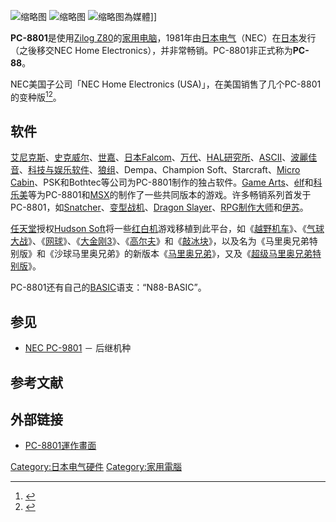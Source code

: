 {{noteTA
| G1 = Games
| G2 = Mario
}}
{{Infobox information appliance
| logo         = PC8800 logo.svg
| image        = File:NEC PC-8801 with keyboard.jpg
| caption      = 
| Type         = 個人電腦
| Released     = {{Start date|1981|12}} (PC-8801)
| Discontinued = 
| predecessor  = PC-8000
| successor    = PC-9800
}}

[[File:88SRkanji.png|缩略图]]
[[File:88SRBASIC400.png|缩略图]]
[[File:Thunder_force_1.jpg|缩略图]]為媒體]]

'''PC-8801'''是使用[[Zilog_Z80|Zilog Z80]]的[[家用电脑|家用电脑]]，1981年由[[日本电气|日本电气]]（NEC）在[[日本|日本]]发行（之後移交NEC Home Electronics），并非常畅销。PC-8801非正式称为'''PC-88'''。

NEC美国子公司「NEC Home Electronics (USA)」，在美国销售了几个PC-8801的变种版<ref name="Info World, May 1984">{{cite journal|title=New Products| journal=Info World|date=May 1984|pages=p.52|url=http://books.google.com/books?id=uS4EAAAAMBAJ&pg=PA52&dq=pc-8801 | accessdate=June 20, 2013}}</ref><ref name="Creative Computing, Nov 1983">{{cite journal | title=NEC PC-8800 personal computer system. (evaluation) | first1=David H. | last1=Ahl | magazine=Creative Computing | date=November 1983 | volume=9 | issue=11 | page=28 | url=http://www.atarimagazines.com/creative/v9n11/28_NEC_PC8800_personal_comp.php | accessdate=June 20, 2013 | journal= | archive-date=2018-07-07 | archive-url=https://web.archive.org/web/20180707035949/https://www.atarimagazines.com/creative/v9n11/28_NEC_PC8800_personal_comp.php | dead-url=no }}</ref>。

== 软件 ==

[[艾尼克斯|艾尼克斯]]、[[史克威尔|史克威尔]]、[[世嘉|世嘉]]、[[日本Falcom|日本Falcom]]、[[万代|万代]]、[[HAL研究所|HAL研究所]]、[[ASCII_(公司)|ASCII]]、[[波麗佳音|波麗佳音]]、[[科技与娱乐软件|科技与娱乐软件]]、[[狼组|狼组]]、Dempa、Champion Soft、Starcraft、[[Micro_Cabin|Micro Cabin]]、PSK和Bothtec等公司为PC-8801制作的独占软件。[[Game_Arts|Game Arts]]、[[élf|élf]]和[[科乐美|科乐美]]等为PC-8801和[[MSX|MSX]]的制作了一些共同版本的游戏。许多畅销系列首发于PC-8801，如[[Snatcher|Snatcher]]、[[变型战机|变型战机]]、[[Dragon_Slayer|Dragon Slayer]]、[[RPG制作大师|RPG制作大师]]和[[伊苏系列|伊苏]]。

[[任天堂|任天堂]]授权[[Hudson_Soft|Hudson Soft]]将一些[[红白机|红白机]]游戏移植到此平台，如《[[越野机车|越野机车]]》、《[[气球大战|气球大战]]》、《[[网球_(游戏)|网球]]》、《[[大金刚3|大金刚3]]》、《[[高尔夫_(游戏)|高尔夫]]》和《[[敲冰块|敲冰块]]》，以及名为《马里奥兄弟特别版》和《沙球马里奥兄弟》的新版本《[[马里奥兄弟|马里奥兄弟]]》，又及《[[超级马里奥兄弟|超级马里奥兄弟特别版]]》。

PC-8801还有自己的[[BASIC语言|BASIC]]语支：“N88-BASIC”。

== 参见 ==

* [[NEC_PC-9801|NEC PC-9801]] － 后继机种

== 参考文献 ==

{{reflist}}

== 外部链接 ==

*[https://www.youtube.com/watch?v=5J0Ep6lEM6E PC-8801運作畫面]{{Wayback|url=https://www.youtube.com/watch?v=5J0Ep6lEM6E |date=20190217120959 }}

{{reflist}}

[[Category:日本电气硬件|Category:日本电气硬件]]
[[Category:家用電腦|Category:家用電腦]]

{{Computer-stub}}